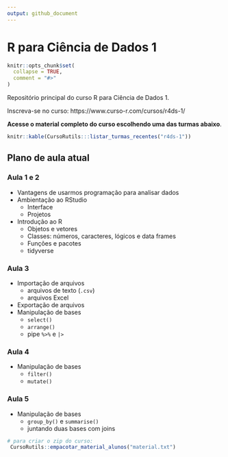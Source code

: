 ```yaml
---
output: github_document
---
```


# R para Ciência de Dados 1

<!-- README.md is generated from README.Rmd. Please edit that file -->

```r
knitr::opts_chunk$set(
  collapse = TRUE,
  comment = "#>"
)
```

Repositório principal do curso R para Ciência de Dados 1.

Inscreva-se no curso: https://www.curso-r.com/cursos/r4ds-1/

**Acesse o material completo do curso escolhendo uma das turmas abaixo**.

```r
knitr::kable(CursoRutils:::listar_turmas_recentes("r4ds-1"))
```

## Plano de aula atual

### Aula 1 e 2

- Vantagens de usarmos programação para analisar dados
- Ambientação ao RStudio
  - Interface
  - Projetos
- Introdução ao R
  - Objetos e vetores
  - Classes: números, caracteres, lógicos e data frames
  - Funções e pacotes
  - tidyverse

### Aula 3

- Importação de arquivos
  - arquivos de texto (`.csv`)
  - arquivos Excel
- Exportação de arquivos
- Manipulação de bases
  - `select()`
  - `arrange()`
  - pipe `%>%` e `|>`
  
### Aula 4

- Manipulação de bases
  - `filter()`
  - `mutate()`

### Aula 5

- Manipulação de bases
  - `group_by()` e `summarise()`
  - juntando duas bases com joins
  


  
```r
# para criar o zip do curso:
 CursoRutils::empacotar_material_alunos("material.txt")
```